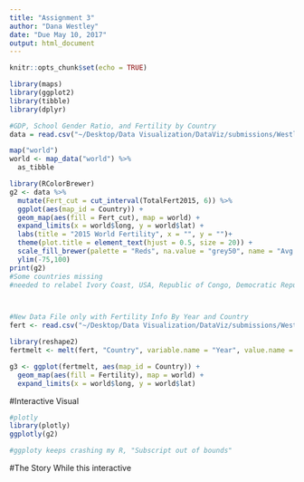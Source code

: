 ```yaml
---
title: "Assignment 3"
author: "Dana Westley"
date: "Due May 10, 2017"
output: html_document
---
```


```r
knitr::opts_chunk$set(echo = TRUE)
```


```r
library(maps)
library(ggplot2)
library(tibble)
library(dplyr)

#GDP, School Gender Ratio, and Fertility by Country
data = read.csv("~/Desktop/Data Visualization/DataViz/submissions/Westley_Dana/Assignment3/MasterGapminder.csv")

map("world")
world <- map_data("world") %>%
  as_tibble

library(RColorBrewer)
g2 <- data %>%
  mutate(Fert_cut = cut_interval(TotalFert2015, 6)) %>% 
  ggplot(aes(map_id = Country)) +
  geom_map(aes(fill = Fert_cut), map = world) +
  expand_limits(x = world$long, y = world$lat) + 
  labs(title = "2015 World Fertility", x = "", y = "")+ 
  theme(plot.title = element_text(hjust = 0.5, size = 20)) + 
  scale_fill_brewer(palette = "Reds", na.value = "grey50", name = "Avg. No. of Children") +
  ylim(-75,100)
print(g2)
#Some countries missing
#needed to relabel Ivory Coast, USA, Republic of Congo, Democratic Republic of the Congo, Macedonia, Slovakia, Laos, South Sudan



#New Data File only with Fertility Info By Year and Country
fert <- read.csv("~/Desktop/Data Visualization/DataViz/submissions/Westley_Dana/Assignment3/FertilityHistory2.csv", check.names = FALSE)

library(reshape2)
fertmelt <- melt(fert, "Country", variable.name = "Year", value.name = "Fertility")

g3 <- ggplot(fertmelt, aes(map_id = Country)) +
  geom_map(aes(fill = Fertility), map = world) +
  expand_limits(x = world$long, y = world$lat)


```

#Interactive Visual
```r
#plotly
library(plotly)
ggplotly(g2)

#ggploty keeps crashing my R, "Subscript out of bounds"

```
#The Story
While this interactive 
